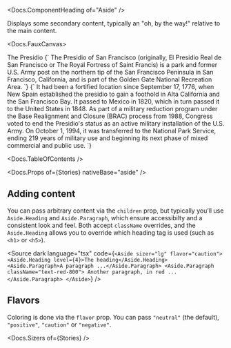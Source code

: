 


<Meta of={Stories} />

<Docs.ComponentHeading of="Aside" />

Displays some secondary content, typically an "oh, by the way!" relative to the
main content.

<Docs.FauxCanvas>
  <Aside>
    <Aside.Heading>The Presidio</Aside.Heading>
    <Aside.Paragraph>{`
      The Presidio of San Francisco (originally, El Presidio Real de San
      Francisco or The Royal Fortress of Saint Francis) is a park and former
      U.S. Army post on the northern tip of the San Francisco Peninsula in San
      Francisco, California, and is part of the Golden Gate National Recreation
      Area.
    `}</Aside.Paragraph>
    <Aside.Paragraph>{`
      It had been a fortified location since September 17, 1776, when New Spain
      established the presidio to gain a foothold in Alta California and the San
      Francisco Bay. It passed to Mexico in 1820, which in turn passed it to the
      United States in 1848. As part of a military reduction program under the
      Base Realignment and Closure (BRAC) process from 1988, Congress voted to
      end the Presidio's status as an active military installation of the U.S.
      Army. On October 1, 1994, it was transferred to the National Park Service,
      ending 219 years of military use and beginning its next phase of mixed
      commercial and public use.
    `}</Aside.Paragraph>
  </Aside>
</Docs.FauxCanvas>

<Docs.TableOfContents />

<Docs.Props of={Stories} nativeBase="aside" />

## Adding content

You can pass arbitrary content via the `children` prop, but typically you’ll use
`Aside.Heading` and `Aside.Paragraph`, which ensure accessibilty and a
consistent look and feel. Both accept `className` overrides, and the
`Aside.Heading` allows you to override which heading tag is used (such as `<h1>`
or `<h5>`).

<Source
  dark
  language="tsx"
  code={`
    <Aside sizer="lg" flavor="caution">
      <Aside.Heading level={4}>The heading</Aside.Heading>
      <Aside.Paragraph>A paragraph ...</Aside.Paragraph>
      <Aside.Paragraph className="text-red-800">
        Another paragraph, in red ...
      </Aside.Paragraph>
    </Aside>
  `}
/>

## Flavors

Coloring is done via the `flavor` prop. You can pass `"neutral"` (the default),
`"positive"`, `"caution"` or `"negative"`.

<Canvas of={Stories.AllFlavors} />

<Docs.Sizers of={Stories} />
